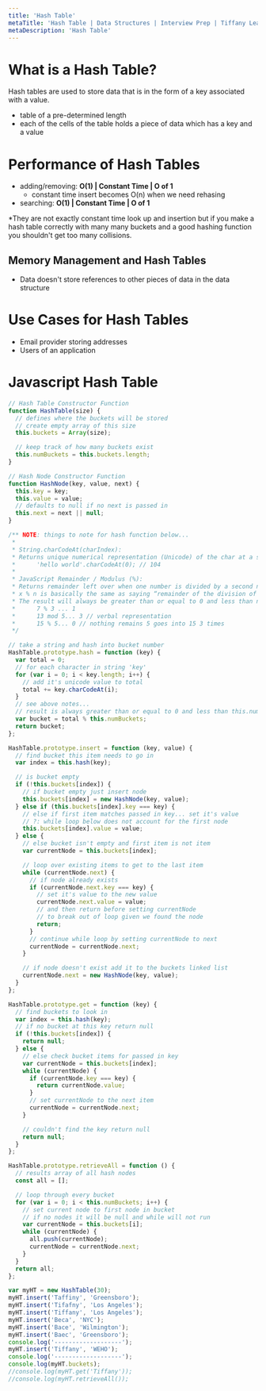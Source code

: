```yaml
---
title: 'Hash Table'
metaTitle: 'Hash Table | Data Structures | Interview Prep | Tiffany Lea'
metaDescription: 'Hash Table'
---
```


# What is a Hash Table?

Hash tables are used to store data that is in the form of a key associated with a value.

- table of a pre-determined length
- each of the cells of the table holds a piece of data which has a key and a value

# Performance of Hash Tables

- adding/removing: **O(1) | Constant Time | O of 1**
  - constant time insert becomes O(n) when we need rehasing
- searching: **O(1) | Constant Time | O of 1**

\*They are not exactly constant time look up and insertion but if you make a hash table correctly with many many buckets and a good hashing function you shouldn't get too many collisions.

## Memory Management and Hash Tables

- Data doesn't store references to other pieces of data in the data structure

# Use Cases for Hash Tables

- Email provider storing addresses
- Users of an application

# Javascript Hash Table

```javascript
// Hash Table Constructor Function
function HashTable(size) {
  // defines where the buckets will be stored
  // create empty array of this size
  this.buckets = Array(size);

  // keep track of how many buckets exist
  this.numBuckets = this.buckets.length;
}

// Hash Node Constructor Function
function HashNode(key, value, next) {
  this.key = key;
  this.value = value;
  // defaults to null if no next is passed in
  this.next = next || null;
}

/** NOTE: things to note for hash function below...
 *
 * String.charCodeAt(charIndex):
 * Returns unique numerical representation (Unicode) of the char at a specified index in a string
 *      'hello world'.charCodeAt(0); // 104
 *
 * JavaScript Remainder / Modulus (%):
 * Returns remainder left over when one number is divided by a second number
 * x % n is basically the same as saying “remainder of the division of x by n”.
 * The result will always be greater than or equal to 0 and less than n.
 *      7 % 3 ... 1
 *      13 mod 5... 3 // verbal representation
 *      15 % 5... 0 // nothing remains 5 goes into 15 3 times
 */

// take a string and hash into bucket number
HashTable.prototype.hash = function (key) {
  var total = 0;
  // for each character in string 'key'
  for (var i = 0; i < key.length; i++) {
    // add it's unicode value to total
    total += key.charCodeAt(i);
  }
  // see above notes...
  // result is always greater than or equal to 0 and less than this.numBuckets
  var bucket = total % this.numBuckets;
  return bucket;
};

HashTable.prototype.insert = function (key, value) {
  // find bucket this item needs to go in
  var index = this.hash(key);

  // is bucket empty
  if (!this.buckets[index]) {
    // if bucket empty just insert node
    this.buckets[index] = new HashNode(key, value);
  } else if (this.buckets[index].key === key) {
    // else if first item matches passed in key... set it's value
    // ?: while loop below does not account for the first node
    this.buckets[index].value = value;
  } else {
    // else bucket isn't empty and first item is not item
    var currentNode = this.buckets[index];

    // loop over existing items to get to the last item
    while (currentNode.next) {
      // if node already exists
      if (currentNode.next.key === key) {
        // set it's value to the new value
        currentNode.next.value = value;
        // and then return before setting currentNode
        // to break out of loop given we found the node
        return;
      }
      // continue while loop by setting currentNode to next
      currentNode = currentNode.next;
    }

    // if node doesn't exist add it to the buckets linked list
    currentNode.next = new HashNode(key, value);
  }
};

HashTable.prototype.get = function (key) {
  // find buckets to look in
  var index = this.hash(key);
  // if no bucket at this key return null
  if (!this.buckets[index]) {
    return null;
  } else {
    // else check bucket items for passed in key
    var currentNode = this.buckets[index];
    while (currentNode) {
      if (currentNode.key === key) {
        return currentNode.value;
      }
      // set currentNode to the next item
      currentNode = currentNode.next;
    }

    // couldn't find the key return null
    return null;
  }
};

HashTable.prototype.retrieveAll = function () {
  // results array of all hash nodes
  const all = [];

  // loop through every bucket
  for (var i = 0; i < this.numBuckets; i++) {
    // set current node to first node in bucket
    // if no nodes it will be null and while will not run
    var currentNode = this.buckets[i];
    while (currentNode) {
      all.push(currentNode);
      currentNode = currentNode.next;
    }
  }
  return all;
};

var myHT = new HashTable(30);
myHT.insert('Taffiny', 'Greensboro');
myHT.insert('Tifafny', 'Los Angeles');
myHT.insert('Tiffany', 'Los Angeles');
myHT.insert('Beca', 'NYC');
myHT.insert('Bace', 'Wilmington');
myHT.insert('Baec', 'Greensboro');
console.log('-------------------');
myHT.insert('Tiffany', 'WEHO');
console.log('-------------------');
console.log(myHT.buckets);
//console.log(myHT.get('Tiffany'));
//console.log(myHT.retrieveAll());
```
